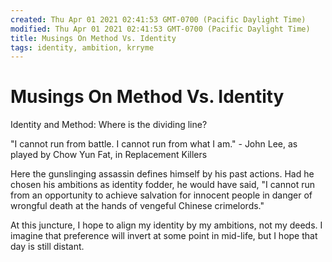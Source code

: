 ```yaml
---
created: Thu Apr 01 2021 02:41:53 GMT-0700 (Pacific Daylight Time)
modified: Thu Apr 01 2021 02:41:53 GMT-0700 (Pacific Daylight Time)
title: Musings On Method Vs. Identity
tags: identity, ambition, krryme
---
```


# Musings On Method Vs. Identity

Identity and Method: Where is the dividing line?

"I cannot run from battle. I cannot run from what I am." - John Lee, as played by Chow Yun Fat, in Replacement Killers

Here the gunslinging assassin defines himself by his past actions. Had he chosen his ambitions as identity fodder, he would have said, "I cannot run from an opportunity to achieve salvation for innocent people in danger of wrongful death at the hands of vengeful Chinese crimelords."

At this juncture, I hope to align my identity by my ambitions, not my deeds. I imagine that preference will invert at some point in mid-life, but I hope that day is still distant.
